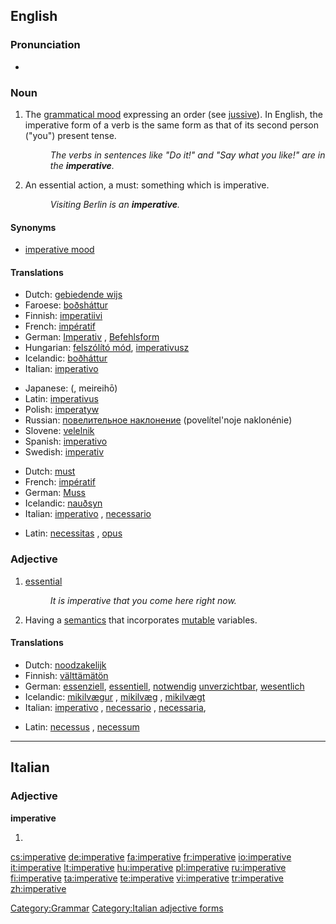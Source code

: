 ==English==

===Pronunciation===
* {{a|US}} {{IPA|/ɪmˈpɛɹ.ə.tɪv/}}

===Noun===
{{en-noun|s|-}}

# {{uncountable}} {{grammar}} The [[grammatical mood]] expressing an order (see [[jussive]]). In English, the imperative form of a verb is the same form as that of its second person ("you") present tense.
#: ''The verbs in sentences like "Do it!" and "Say what you like!" are in the '''imperative'''.''
# {{countable}} An essential action, a must: something which is imperative.
#:''Visiting Berlin is an '''imperative'''.''

====Synonyms====
* {{i|grammatical mood}} [[imperative mood]]

====Translations====
{{trans-top|verbal mood}}
*Dutch: [[gebiedende wijs]] {{m}}
*Faroese: [[boðsháttur]] {{m}}
*Finnish: [[imperatiivi]]
*French: [[impératif]] {{m}}
*German: [[Imperativ]] {{m}}, [[Befehlsform]] {{f}}
*Hungarian: [[felszólító mód]], [[imperativusz]]
*Icelandic: [[boðháttur]] {{m}}
*Italian: [[imperativo]] {{m}}
{{trans-mid}}
*Japanese: {{Jpan|[[命令法]]}} ({{Jpan|[[めいれいほう]]}}, meireihō)
*Latin: [[imperativus]] {{m}}
*Polish: [[imperatyw]] {{m}}
*Russian: [[повелительное наклонение]] (povelítel'noje naklonénie) {{n}}
*Slovene: [[velelnik]] {{m}}
*Spanish: [[imperativo]] {{m}}
*Swedish: [[imperativ]] {{n}}
{{trans-bottom}}

{{trans-top|essential action}}
*Dutch: [[must]] {{m}}
*French: [[impératif]] {{m}}
*German: [[Muss]] {{n}}
*Icelandic: [[nauðsyn]] {{f}}
*Italian: [[imperativo]] {{m}}, [[necessario]] {{m}}
{{trans-mid}}
*Latin: [[necessitas]] {{f}}, [[opus]] {{n}}
{{trans-bottom}}

===Adjective===
{{en-adj}}

# [[essential]]
#:''It is imperative that you come here right now.''
# {{comptheory}}  Having a [[semantics]] that incorporates [[mutable]] variables.

====Translations====
{{trans-top|essential}}
*Dutch: [[noodzakelijk]]
*Finnish: [[välttämätön]]
*German: [[essenziell]], [[essentiell]], [[notwendig]] [[unverzichtbar]], [[wesentlich]]
*Icelandic: [[mikilvægur]] {{m}}, [[mikilvæg]] {{f}}, [[mikilvægt]] {{n}}
*Italian: [[imperativo]] {{m}}, [[necessario]] {{m}}, [[necessaria]], {{f}}
{{trans-mid}}
*Latin: [[necessus]] {{m}}, [[necessum]] {{n}}
{{trans-bottom}}

{{trans-top|computing}}
{{trans-mid}}
{{trans-bottom}}

[[Category:Grammar]]
----

==Italian==
===Adjective===
'''imperative''' {{p}}
# {{feminine of|imperativo#Adjective|imperativo}}

[[Category:Italian adjective forms]]

[[cs:imperative]]
[[de:imperative]]
[[fa:imperative]]
[[fr:imperative]]
[[io:imperative]]
[[it:imperative]]
[[lt:imperative]]
[[hu:imperative]]
[[pl:imperative]]
[[ru:imperative]]
[[fi:imperative]]
[[ta:imperative]]
[[te:imperative]]
[[vi:imperative]]
[[tr:imperative]]
[[zh:imperative]]
